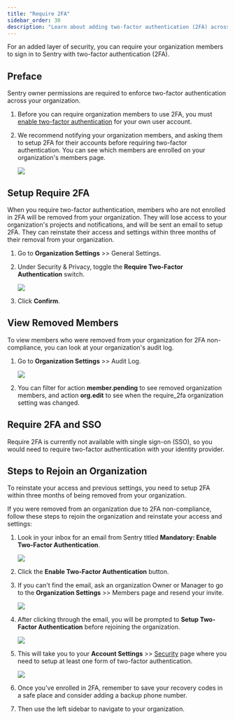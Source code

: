 ```yaml
---
title: "Require 2FA"
sidebar_order: 30
description: "Learn about adding two-factor authentication (2FA) across your organization."
---
```


For an added layer of security, you can require your organization members to sign in to Sentry with two-factor authentication (2FA).

## Preface

Sentry owner permissions are required to enforce two-factor authentication across your organization.

1. Before you can require organization members to use 2FA, you must [enable two-factor authentication](https://sentry.io/settings/account/security/) for your own user account.
2. We recommend notifying your organization members, and asking them to setup 2FA for their accounts before requiring two-factor authentication. You can see which members are enrolled on your organization's members page.

   ![](/product/accounts/require-2fa-members.png)

## Setup Require 2FA

When you require two-factor authentication, members who are not enrolled in 2FA will be removed from your organization. They will lose access to your organization's projects and notifications, and will be sent an email to setup 2FA. They can reinstate their access and settings within three months of their removal from your organization.

1. Go to **Organization Settings** >> General Settings.
2. Under Security & Privacy, toggle the **Require Two-Factor Authentication** switch.

   ![](/product/accounts/require-2fa-switch.png)

3. Click **Confirm**.

## View Removed Members

To view members who were removed from your organization for 2FA non-compliance, you can look at your organization's audit log.

1. Go to **Organization Settings** >> Audit Log.

   ![](/product/accounts/require-2fa-audit-log.png)

2. You can filter for action **member.pending** to see removed organization members, and action **org.edit** to see when the require_2fa organization setting was changed.

## Require 2FA and SSO

Require 2FA is currently not available with single sign-on (SSO), so you would need to require two-factor authentication with your identity provider.

## Steps to Rejoin an Organization

<Alert>
  To reinstate your access and previous settings, you need to setup 2FA within
  three months of being removed from your organization.
</Alert>

If you were removed from an organization due to 2FA non-compliance, follow these steps to rejoin the organization and reinstate your access and settings:

1. Look in your inbox for an email from Sentry titled **Mandatory: Enable Two-Factor Authentication**.

   ![](/product/accounts/require-2fa-email.png)

2. Click the **Enable Two-Factor Authentication** button.
3. If you can't find the email, ask an organization Owner or Manager to go to the **Organization Settings** >> Members page and resend your invite.

   ![](/product/accounts/require-2fa-resend-invite.png)

4. After clicking through the email, you will be prompted to **Setup Two-Factor Authentication** before rejoining the organization.

   ![](/product/accounts/require-2fa-rejoin.png)

5. This will take you to your **Account Settings** >> [Security](https://sentry.io/settings/account/security/) page where you need to setup at least one form of two-factor authentication.

   ![](/product/accounts/require-2fa-add-auth.png)

6. Once you've enrolled in 2FA, remember to save your recovery codes in a safe place and consider adding a backup phone number.
7. Then use the left sidebar to navigate to your organization.
